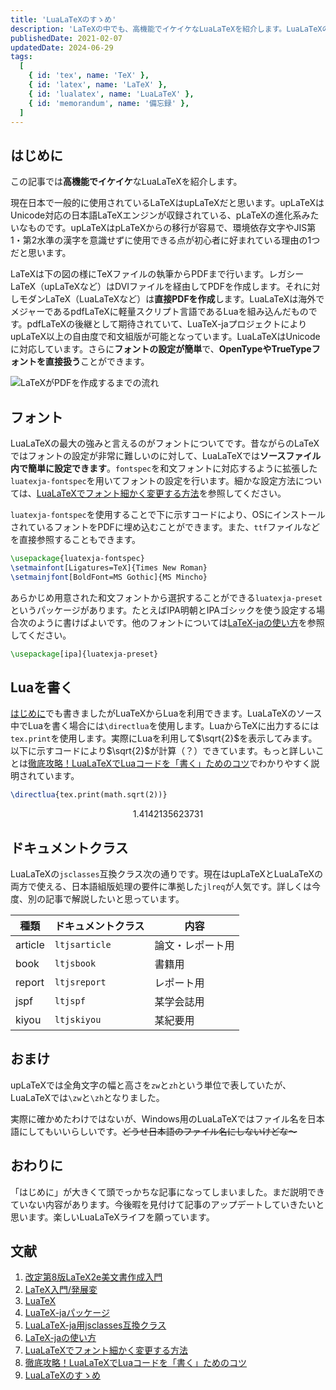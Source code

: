 ```yaml
---
title: 'LuaLaTeXのすゝめ'
description: 'LaTeXの中でも、高機能でイケイケなLuaLaTeXを紹介します。LuaLaTeXの何が良いか、どうやってLuaLaTeXに乗り換えを行なうかを説明します。'
publishedDate: 2021-02-07
updatedDate: 2024-06-29
tags:
  [
    { id: 'tex', name: 'TeX' },
    { id: 'latex', name: 'LaTeX' },
    { id: 'lualatex', name: 'LuaLaTeX' },
    { id: 'memorandum', name: '備忘録' },
  ]
---
```



## はじめに

この記事では**高機能でイケイケ**なLuaLaTeXを紹介します。

現在日本で一般的に使用されているLaTeXはupLaTeXだと思います。upLaTeXはUnicode対応の日本語LaTeXエンジンが収録されている、pLaTeXの進化系みたいなものです。upLaTeXはpLaTeXからの移行が容易で、環境依存文字やJIS第1・第2水準の漢字を意識せずに使用できる点が初心者に好まれている理由の1つだと思います。

LaTeXは下の図の様にTeXファイルの執筆からPDFまで行います。レガシーLaTeX（upLaTeXなど）はDVIファイルを経由してPDFを作成します。それに対しモダンLaTeX（LuaLaTeXなど）は**直接PDFを作成**します。LuaLaTeXは海外でメジャーであるpdfLaTeXに軽量スクリプト言語であるLuaを組み込んだものです。pdfLaTeXの後継として期待されていて、LuaTeX-jaプロジェクトによりupLaTeX以上の自由度で和文組版が可能となっています。LuaLaTeXはUnicodeに対応しています。さらに**フォントの設定が簡単**で、**OpenTypeやTrueTypeフォントを直接扱う**ことができます。

![LaTeXがPDFを作成するまでの流れ](./images/image1.svg)

## フォント

LuaLaTeXの最大の強みと言えるのがフォントについてです。昔ながらのLaTeXではフォントの設定が非常に難しいのに対して、LuaLaTeXでは**ソースファイル内で簡単に設定できます**。`fontspec`を和文フォントに対応するように拡張した`luatexja-fontspec`を用いてフォントの設定を行います。細かな設定方法については、[LuaLaTeXでフォント細かく変更する方法](https://qiita.com/Daiji256/items/29adc574b15345d8afa2)を参照してください。

`luatexja-fontspec`を使用することで下に示すコードにより、OSにインストールされているフォントをPDFに埋め込むことができます。また、`ttf`ファイルなどを直接参照することもできます。

```latex
\usepackage{luatexja-fontspec}
\setmainfont[Ligatures=TeX]{Times New Roman}
\setmainjfont[BoldFont=MS Gothic]{MS Mincho}
```

あらかじめ用意された和文フォントから選択することができる`luatexja-preset`というパッケージがあります。たとえばIPA明朝とIPAゴシックを使う設定する場合次のように書けばよいです。他のフォントについては[LaTeX-jaの使い方](https://ja.osdn.net/projects/luatex-ja/wiki/LuaTeX-ja%E3%81%AE%E4%BD%BF%E3%81%84%E6%96%B9)を参照してください。

```latex
\usepackage[ipa]{luatexja-preset}
```

## Luaを書く

[はじめに](#はじめに)でも書きましたがLuaTeXからLuaを利用できます。LuaLaTeXのソース中でLuaを書く場合には<JwAki />`\directlua`を使用します。LuaからTeXに出力するには`tex.print`を使用します。実際にLuaを利用して$\sqrt{2}$を表示してみます。以下に示すコードにより$\sqrt{2}$が計算（？）できています。もっと詳しいことは[徹底攻略！LuaLaTeXでLuaコードを「書く」ためのコツ](https://qiita.com/zr_tex8r/items/af2905bc93ac2c936a67)でわかりやすく説明されています。

```latex
\directlua{tex.print(math.sqrt(2))}
```

$$
1.4142135623731
$$

## ドキュメントクラス

LuaLaTeXの`jsclasses`互換クラス次の通りです。現在はupLaTeXとLuaLaTeXの両方で使える、日本語組版処理の要件に準拠した`jlreq`が人気です。詳しくは今度、別の記事で解説したいと思っています。

| 種類    | ドキュメントクラス | 内容             |
| ------- | ------------------ | ---------------- |
| article | `ltjsarticle`      | 論文・レポート用 |
| book    | `ltjsbook`         | 書籍用           |
| report  | `ltjsreport`       | レポート用       |
| jspf    | `ltjspf`           | 某学会誌用       |
| kiyou   | `ltjskiyou`        | 某紀要用         |

## おまけ

upLaTeXでは全角文字の幅と高さを`zw`と`zh`という単位で表していたが、LuaLaTeXでは<JwAki />`\zw`と<JwAki />`\zh`となりました。

実際に確かめたわけではないが、Windows用のLuaLaTeXではファイル名を日本語にしてもいいらしいです。~~どうせ日本語のファイル名にしないけどな～~~

## おわりに

「はじめに」が大きくて頭でっかちな記事になってしまいました。まだ説明できていない内容があります。今後暇を見付けて記事のアップデートしていきたいと思います。楽しいLuaLaTeXライフを願っています。

## 文献

1. [改定第8版LaTeX2e美文書作成入門](https://www.amazon.co.jp/dp/B08MZ98Z1Q/)
2. [LaTeX入門/発展変](https://texwiki.texjp.org/LaTeX%E5%85%A5%E9%96%80%2F%E7%99%BA%E5%B1%95%E7%B7%A8)
3. [LuaTeX](https://texwiki.texjp.org/LuaTeX)
4. [LuaTeX-jaパッケージ](http://ftp.jaist.ac.jp/pub/CTAN/macros/luatex/generic/luatexja/doc/luatexja-ja.pdf)
5. [LuaLaTeX-ja用jsclasses互換クラス](http://ftp.jaist.ac.jp/pub/CTAN/macros/luatex/generic/luatexja/doc/ltjsclasses.pdf)
6. [LaTeX-jaの使い方](https://ja.osdn.net/projects/luatex-ja/wiki/LuaTeX-ja%E3%81%AE%E4%BD%BF%E3%81%84%E6%96%B9)
7. [LuaLaTeXでフォント細かく変更する方法](https://qiita.com/Daiji256/items/29adc574b15345d8afa2)
8. [徹底攻略！LuaLaTeXでLuaコードを「書く」ためのコツ](https://qiita.com/zr_tex8r/items/af2905bc93ac2c936a67)
9. [LuaLaTeXのすゝめ](https://qiita.com/Daiji256/items/9afbfa9f822629d3b995/)
